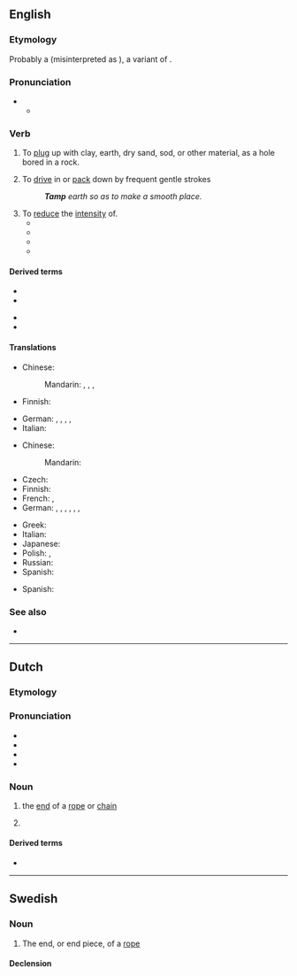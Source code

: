 {{also|tâmp}}
==English==

===Etymology===
Probably a {{back-formation|en|tampin|nocap=1}} (misinterpreted as {{m|en|tamping}}), a variant of {{m|en|tampion}}.

===Pronunciation===
* {{IPA|en|/tæmp/}}
** {{audio|en|LL-Q1860 (eng)-Vealhurl-tamp.wav|Audio (UK)}}

===Verb===
{{en-verb}}

# {{senseid|en|plugup}}{{lb|en|blasting}} To [[plug]] up with clay, earth, dry sand, sod, or other material, as a hole bored in a rock.
# To [[drive]] in or [[pack]] down by frequent gentle strokes
#: '''''Tamp''' earth so as to make a smooth place.''
# To [[reduce]] the [[intensity]] of.
#* {{quote-book|en|year= 2013  | author=Kristina McMorris  | title=The Pieces We Keep | passage=A single thought '''tamped''' her outrage: the chance that Meredith wasn't alone in her suspicions.}}
#* {{quote-book|en|year=2014   | author= Christy Carlyle  | title=Scandalous Wager | passage=Whatever doubts she struggled with, they hadn't '''tamped''' her hunger for him. }}
#* {{quote-book|en|year=2017   | author= Ari Thatcher  | title=Loving Her Alphas | passage=A small bit of relief '''tamped''' her initial trepidation.}}
#* {{quote-book|en|year= 2020  | author=Jessie Gussman  | title=An Amish Sanctuary | passage=Lucy bit the inside of her cheek and '''tamped''' her anger down.}}

====Derived terms====
{{der-top}}
* {{l|en|tamp down}}
* {{l|en|tamper}}
{{der-mid}}
* {{l|en|tamping iron}}
* {{l|en|tamping rod}}
{{der-bottom}}

====Translations====
{{trans-top|plug up with clay or other material}}
* Chinese:
*: Mandarin: {{t+|cmn|搗固}}, {{t+|cmn|捣固|tr=dǎogù}}, {{t+|cmn|夯實}}, {{t+|cmn|夯实|tr=hāngshí}}
* Finnish: {{t+|fi|tulpata}}
{{trans-mid}}
* German: {{t+|de|verstopfen}}, {{t+|de|zustopfen}}, {{t+|de|stopfen}}, {{t|de|verblocken}}, {{t|de|verstemmen}}
* Italian: {{t|it|borrare}}
{{trans-bottom}}

{{trans-top|pack down}}
* Chinese:
*: Mandarin: {{t+|cmn|填塞|tr=tiánsè}}
* Czech: {{t|cs|udusat|pf}}
* Finnish: {{t+|fi|tampata}}
* French: {{t+|fr|tasser}}, {{t+|fr|compacter}}
* German: {{t+|de|stampfen}}, {{t+|de|verdichten}}, {{t+|de|stopfen}}, {{t+|de|pressen}}, {{t+|de|zusammenpressen}}, {{t+|de|rütteln}}, {{t|de|festklopfen}}
{{trans-mid}}
* Greek: {{t+|el|πατικώνω}}
* Italian: {{t-needed|it}}
* Japanese: {{t-needed|ja}}
* Polish: {{t+|pl|ubijać|impf}}, {{t+|pl|ubić|pf}}
* Russian: {{t-needed|ru}}
* Spanish: {{t+|es|apisonar}}
{{trans-bottom}}

{{checktrans-top}}
* Spanish: {{t+check|es|apisonar}}
{{trans-mid}}
{{trans-bottom}}

===See also===
* {{l|en|tampon}}

----

==Dutch==

===Etymology===
{{rfe|nl}}

===Pronunciation===
* {{IPA|nl|/tɑmp/}}
* {{audio|nl|Nl-tamp.ogg|Audio}}
* {{hyphenation|nl|tamp}}
* {{rhymes|nl|ɑmp}}

===Noun===
{{nl-noun|m|-en|tampje}}

# {{lb|nl|nautical}} the [[end]] of a [[rope]] or [[chain]]
# {{lb|nl|slang}} {{l|en|penis}}

====Derived terms====
* {{l|nl|tampeloeres}}

----

==Swedish==

===Noun===
{{sv-noun|c}}

# The end, or end piece, of a [[rope]]

====Declension====
{{sv-infl-noun-c-ar}}